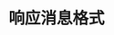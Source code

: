 ---
title: 响应消息格式
position_number: 3
type:
description:

parameters:
  - name:
    type: string
    mandatory: false
    default:
    description:
    ranges:
content_markdown:
left_code_blocks:
  - code_block: |-
      {
          "id": "{id}", //回调 ID
          "code": 1,     //结果 0=成功；1=失败；2=listenKey 无效
          "msg": ""
      }
    title: 格式
    language: javascript
right_code_blocks:
  - code_block:
    title: 响应
    language: json
---